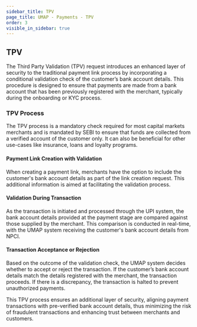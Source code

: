 ```yaml
---
sidebar_title: TPV
page_title: UMAP - Payments - TPV
order: 3
visible_in_sidebar: true
---
```


## TPV

The Third Party Validation (TPV) request introduces an enhanced layer of security to the traditional payment link process by incorporating a conditional validation check of the customer’s bank account details. This procedure is designed to ensure that payments are made from a bank account that has been previously registered with the merchant, typically during the onboarding or KYC process.

### TPV Process
The TPV process is a mandatory check required for most capital markets merchants and is mandated by SEBI to ensure that funds are collected from a verified account of the customer only. It can also be beneficial for other use-cases like insurance, loans and loyalty programs.

#### Payment Link Creation with Validation
When creating a payment link, merchants have the option to include the customer's bank account details as part of the link creation request. This additional information is aimed at facilitating the validation process.

#### Validation During Transaction
As the transaction is initiated and processed through the UPI system, the bank account details provided at the payment stage are compared against those supplied by the merchant. This comparison is conducted in real-time, with the UMAP system receiving the customer's bank account details from NPCI.

#### Transaction Acceptance or Rejection
Based on the outcome of the validation check, the UMAP system decides whether to accept or reject the transaction. If the customer’s bank account details match the details registered with the merchant, the transaction proceeds. If there is a discrepancy, the transaction is halted to prevent unauthorized payments.

This TPV process ensures an additional layer of security, aligning payment transactions with pre-verified bank account details, thus minimizing the risk of fraudulent transactions and enhancing trust between merchants and customers.
